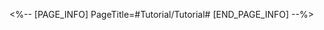 <%-- [PAGE_INFO]
PageTitle=#Tutorial/Tutorial#
[END_PAGE_INFO] --%>
{{Tutorial
|sort      = 817101
|title     = Tutorial
|subtitle  = 
|type      = 
|about     = 
|image1    = Tutorial Tutorial 1.png{{subst:void|<!--$UPLOAD:<<SpriteOutput/TutorialPic/TutorialPage_817101.png>-<Tutorial Tutorial 1.png>-<Tutorial Files>>-->}}
|text1     = The Magician can only use their {{Color|h|nobold=1|Skill}} on minicans, which grants 3 {{Color|h|nobold=1|Kinetic Points}} to them.<br />When allies launch {{Color|h|nobold=1|Counters}}, minicans consume 1 Kinetic Point to launch {{Color|h|nobold=1|Follow-up ATKs}} and regenerate Energy for the Magician.
|image2    = Tutorial Tutorial 2.png{{subst:void|<!--$UPLOAD:<<SpriteOutput/TutorialPic/TutorialPage_817102.png>-<Tutorial Tutorial 2.png>-<Tutorial Files>>-->}}
|text2     = After the Magician uses their {{Color|h|nobold=1|Ultimate}}, the minicans will evolve, up to the {{Color|h|nobold=1|Ultra Gold}} form at max.<br />After evolution, greatly increases minicans' ATK and increases all allies' {{Color|h|nobold=1|Follow-up ATK}} DMG.
|image3    = Tutorial Tutorial 3.png{{subst:void|<!--$UPLOAD:<<SpriteOutput/TutorialPic/TutorialPage_817103.png>-<Tutorial Tutorial 3.png>-<Tutorial Files>>-->}}
|text3     = When minicans reach the Ultra Gold form, increases max Kinetic Points to 5.<br />After the Magician uses their {{Color|h|nobold=1|Ultimate}}, minicans will also gain {{Color|h|nobold=1|Kinetic Points}}.
}}